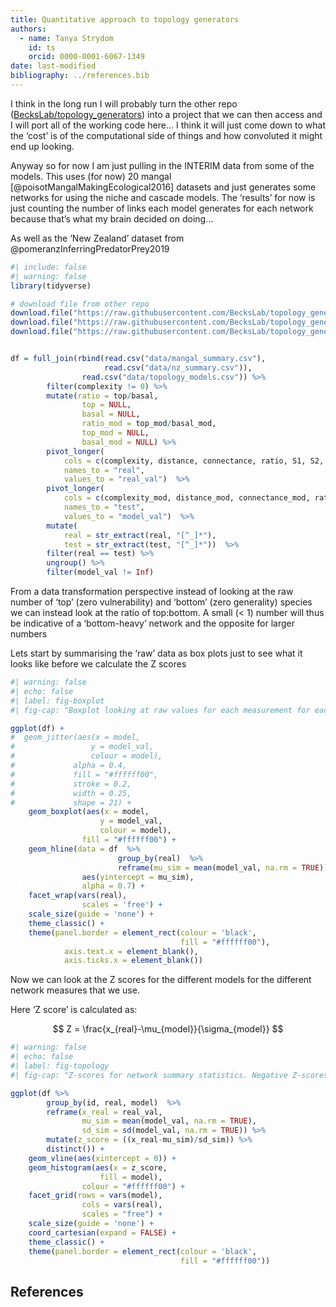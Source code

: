```yaml
---
title: Quantitative approach to topology generators
authors:
  - name: Tanya Strydom
    id: ts
    orcid: 0000-0001-6067-1349
date: last-modified
bibliography: ../references.bib
---
```


I think in the long run I will probably turn the other repo ([BecksLab/topology_generators](https://github.com/BecksLab/topology_generators)) into a project that we can then access and I will port all of the working code here... I think it will just come down to what the 'cost' is of the computational side of things and how convoluted it might end up looking.

Anyway so for now I am just pulling in the INTERIM data from some of the models. This uses (for now) 20 mangal [@poisotMangalMakingEcological2016] datasets and just generates some networks for using the niche and cascade models. The 'results' for now is just counting the number of links each model generates for each network because that's what my brain decided on doing...

As well as the 'New Zealand' dataset from @pomeranzInferringPredatorPrey2019

```r
#| include: false
#| warning: false
library(tidyverse)

# download file from other repo
download.file("https://raw.githubusercontent.com/BecksLab/topology_generators/main/data/processed/topology_summary.csv", "../notebooks/data/topology_models.csv")
download.file("https://raw.githubusercontent.com/BecksLab/topology_generators/main/data/processed/mangal_summary.csv", "../notebooks/data/mangal_summary.csv")
download.file("https://raw.githubusercontent.com/BecksLab/topology_generators/main/data/processed/nz_summary.csv", "../notebooks/data/nz_summary.csv")


df = full_join(rbind(read.csv("data/mangal_summary.csv"),
                     read.csv("data/nz_summary.csv")),
                read.csv("data/topology_models.csv")) %>% 
        filter(complexity != 0) %>% 
        mutate(ratio = top/basal,
                top = NULL,
                basal = NULL,
                ratio_mod = top_mod/basal_mod,
                top_mod = NULL,
                basal_mod = NULL) %>%
        pivot_longer(
            cols = c(complexity, distance, connectance, ratio, S1, S2, S4, S5), 
            names_to = "real",
            values_to = "real_val")  %>% 
        pivot_longer(
            cols = c(complexity_mod, distance_mod, connectance_mod, ratio_mod, S1_mod, S2_mod, S4_mod, S5_mod), 
            names_to = "test",
            values_to = "model_val")  %>% 
        mutate(
            real = str_extract(real, "[^_]*"),
            test = str_extract(test, "[^_]*"))  %>% 
        filter(real == test) %>%
        ungroup() %>% 
        filter(model_val != Inf)
```

From a data transformation perspective instead of looking at the raw number of 'top' (zero vulnerability) and 'bottom' (zero generality) species we can instead look at the ratio of top:bottom. A small (< 1) number will thus be indicative of a 'bottom-heavy' network and the opposite for larger numbers

Lets start by summarising the 'raw' data as box plots just to see what it looks like before we calculate the Z scores

```r
#| warning: false
#| echo: false
#| label: fig-boxplot
#| fig-cap: "Boxplot looking at raw values for each measurement for each model. The horizontal line represents the true overall mean for each measurement"

ggplot(df) +
#  geom_jitter(aes(x = model,
#                 y = model_val,
#                 colour = model),
#             alpha = 0.4,
#             fill = "#ffffff00", 
#             stroke = 0.2,
#             width = 0.25,
#             shape = 21) +
    geom_boxplot(aes(x = model,
                    y = model_val,
                    colour = model),
                fill = "#ffffff00") +
    geom_hline(data = df  %>% 
                        group_by(real)  %>% 
                        reframe(mu_sim = mean(model_val, na.rm = TRUE)),
                aes(yintercept = mu_sim),
                alpha = 0.7) +
    facet_wrap(vars(real),
                scales = 'free') +
    scale_size(guide = 'none') +
    theme_classic() +
    theme(panel.border = element_rect(colour = 'black',
                                      fill = "#ffffff00"),
            axis.text.x = element_blank(),
            axis.ticks.x = element_blank())

```


Now we can look at the Z scores for the different models for the different network measures that we use.

Here 'Z score' is calculated as:

$$
 Z = \frac{x_{real}-\mu_{model}}{\sigma_{model}}
$$

```r
#| warning: false
#| echo: false
#| label: fig-topology
#| fig-cap: "Z-scores for network summary statistics. Negative Z-scores indicate a (mean) value greater than expected. S1 - S5 represent the different motif structures identified in @stoufferEvidenceExistenceRobust2007 The magnitude of Z-score probably also tells us how 'variable'/constrained the model is..."

ggplot(df %>% 
        group_by(id, real, model)  %>% 
        reframe(x_real = real_val,
                mu_sim = mean(model_val, na.rm = TRUE),
                sd_sim = sd(model_val, na.rm = TRUE)) %>%
        mutate(z_score = ((x_real-mu_sim)/sd_sim)) %>%
        distinct()) +
    geom_vline(aes(xintercept = 0)) +
    geom_histogram(aes(x = z_score,
                    fill = model),
                colour = "#ffffff00") +
    facet_grid(rows = vars(model),
                cols = vars(real),
                scales = "free") +
    scale_size(guide = 'none') +
    coord_cartesian(expand = FALSE) +
    theme_classic() +
    theme(panel.border = element_rect(colour = 'black',
                                      fill = "#ffffff00"))

```

## References {.unnumbered}

::: {#refs}
:::